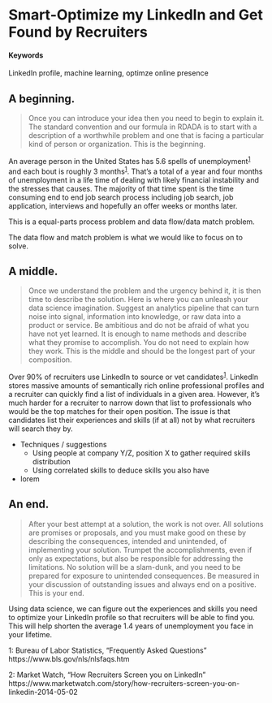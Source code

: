 # Smart-Optimize my LinkedIn and Get Found by Recruiters {#smarter-jobseeking}

#### Keywords {-}

LinkedIn profile, machine learning, optimze online presence

## A beginning.

> Once you can introduce your idea then you need to begin to explain it. The standard convention and our formula in RDADA is to start with a description of a worthwhile problem and one that is facing a particular kind of person or organization. This is the beginning.

An average person in the United States has 5.6 spells of unemployment<sup>[1](#footnote1)</sup> and each bout is roughly 3 months<sup>[1](#footnote1)</sup>. That's a total of a year and four months of unemployment in a life time of dealing with likely financial instability and the stresses that causes. The majority of that time spent is the time consuming end to end job search process including job search, job application, interviews and hopefully an offer weeks or months later. 

This is a equal-parts process problem and data flow/data match problem. 

<!--- add something about process problem has solutions with internet (e-apply) speeding up paper applications --->

The data flow and match problem is what we would like to focus on to solve.

## A middle.

> Once we understand the problem and the urgency behind it, it is then time to describe the solution. Here is where you can unleash your data science imagination. Suggest an analytics pipeline that can turn noise into signal, information into knowledge, or raw data into a product or service. Be ambitious and do not be afraid of what you have not yet learned. It is enough to name methods and describe what they promise to accomplish. You do not need to explain how they work. This is the middle and should be the longest part of your composition.

Over 90% of recruiters use LinkedIn to source or vet candidates<sup>[1](#footnote2)</sup>. LinkedIn stores massive amounts of semantically rich online professional profiles and a recruiter can quickly find a list of individuals in a given area. However, it's much harder for a recruiter to narrow down that list to professionals who would be the top matches for their open position. The issue is that candidates list their experiences and skills (if at all) not by what recruiters will search they by.

<!--- add something about data science helping here --->

* Techniques / suggestions
  * Using people at company Y/Z, position X to gather required skills distribution
  * Using correlated skills to deduce skills you also have
* lorem

## An end.

> After your best attempt at a solution, the work is not over. All solutions are promises or proposals, and you must make good on these by describing the consequences, intended and unintended, of implementing your solution. Trumpet the accomplishments, even if only as expectations, but also be responsible for addressing the limitations. No solution will be a slam-dunk, and you need to be prepared for exposure to unintended consequences. Be measured in your discussion of outstanding issues and always end on a positive. This is your end.

Using data science, we can figure out the experiences and skills you need to optimize your LinkedIn profile so that recruiters will be able to find you. This will help shorten the average 1.4 years of unemployment you face in your lifetime.

<!--- clearly needs a rework --->


<a name="footnote1">1</a>: Bureau of Labor Statistics, "Frequently Asked Questions" https://www.bls.gov/nls/nlsfaqs.htm

<a name="footnote2">2</a>: Market Watch, "How Recruiters Screen you on LinkedIn" https://www.marketwatch.com/story/how-recruiters-screen-you-on-linkedin-2014-05-02



